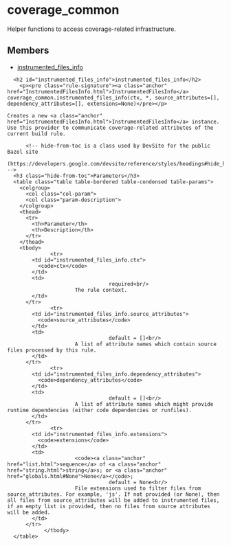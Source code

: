 <html devsite>
<head>
  <meta name="project_path" value="/_project.yaml">
  <meta name="book_path" value="/versions/6.0.0/_book.yaml">
</head>
<body>

<h1 class="page-title" id="modules.coverage_common">coverage_common</h1>

<!-- {% raw %} -->

Helper functions to access coverage-related infrastructure.

<h2>Members</h2>
<ul>
    <li>
    <a href="#instrumented_files_info">instrumented_files_info</a>
  </li>
  </ul>

      <h2 id="instrumented_files_info">instrumented_files_info</h2>
        <p><pre class="rule-signature"><a class="anchor" href="InstrumentedFilesInfo.html">InstrumentedFilesInfo</a> coverage_common.instrumented_files_info(ctx, *, source_attributes=[], dependency_attributes=[], extensions=None)</pre></p>

    Creates a new <a class="anchor" href="InstrumentedFilesInfo.html">InstrumentedFilesInfo</a> instance. Use this provider to communicate coverage-related attributes of the current build rule.

          <!-- hide-from-toc is a class used by DevSite for the public Bazel site
      (https://developers.google.com/devsite/reference/styles/headings#hide_headings_from_the_toc) -->
      <h3 class="hide-from-toc">Parameters</h3>
      <table class="table table-bordered table-condensed table-params">
        <colgroup>
          <col class="col-param">
          <col class="param-description">
        </colgroup>
        <thead>
          <tr>
            <th>Parameter</th>
            <th>Description</th>
          </tr>
        </thead>
        <tbody>
                  <tr>
            <td id="instrumented_files_info.ctx">
              <code>ctx</code>
            </td>
            <td>
                                     required<br/>
                          The rule context.
            </td>
          </tr>
                  <tr>
            <td id="instrumented_files_info.source_attributes">
              <code>source_attributes</code>
            </td>
            <td>
                                     default = []<br/>
                          A list of attribute names which contain source files processed by this rule.
            </td>
          </tr>
                  <tr>
            <td id="instrumented_files_info.dependency_attributes">
              <code>dependency_attributes</code>
            </td>
            <td>
                                     default = []<br/>
                          A list of attribute names which might provide runtime dependencies (either code dependencies or runfiles).
            </td>
          </tr>
                  <tr>
            <td id="instrumented_files_info.extensions">
              <code>extensions</code>
            </td>
            <td>
                          <code><a class="anchor" href="list.html">sequence</a> of <a class="anchor" href="string.html">string</a>s; or <a class="anchor" href="globals.html#None">None</a></code>;
                                     default = None<br/>
                          File extensions used to filter files from source_attributes. For example, 'js'. If not provided (or None), then all files from source_attributes will be added to instrumented files, if an empty list is provided, then no files from source attributes will be added.
            </td>
          </tr>
                </tbody>
      </table>


</body>
</html>

<!-- {% endraw %} -->

